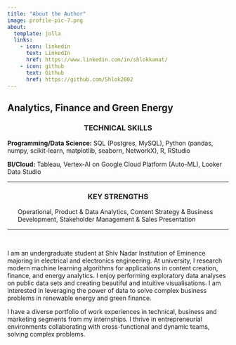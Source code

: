 ```yaml
---
title: "About the Author"
image: profile-pic-7.png
about:
  template: jolla
  links:
    - icon: linkedin
      text: LinkedIn
      href: https://www.linkedin.com/in/shlokkamat/
    - icon: github
      text: Github
      href: https://github.com/Shlok2002
---
```


<h2>Analytics, Finance and Green Energy</h2>

</center>

<center>

<h3>TECHNICAL SKILLS</h3>

</center>

<p><strong>Programming/Data Science:</strong> SQL (Postgres, MySQL), Python (pandas, numpy, scikit-learn, matplotlib, seaborn, NetworkX), R, RStudio</p>

<p>

<strong>BI/Cloud:</strong> Tableau, Vertex-AI on Google Cloud Platform (Auto-ML), Looker Data Studio

<hr>

<center>

<h3>KEY STRENGTHS</h3>

</center>

<ul>Operational, Product & Data Analytics, Content Strategy & Business Development, Stakeholder Management & Sales Presentation</ul>

<hr>

<br />

<p>I am an undergraduate student at Shiv Nadar Institution of Eminence majoring in electrical and electronics engineering. At university, I research modern machine learning algorithms for applications in content creation, finance, and energy analytics. I enjoy performing exploratory data analyses on public data sets and creating beautiful and intuitive visualisations. I am interested in leveraging the power of data to solve complex business problems in renewable energy and green finance.</p>

<p>I have a diverse portfolio of work experiences in technical, business and marketing segments from my internships. I thrive in entrepreneurial environments collaborating with cross-functional and dynamic teams, solving complex problems.</p>
